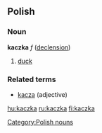 ==Polish==
===Noun===
'''kaczka''' ''f'' ([[Wiktionary Appendix:Polish hard feminine noun declension|declension]])
# [[duck]]

===Related terms===
* [[kacza]] (adjective)

[[Category:Polish nouns]]

[[hu:kaczka]]
[[ru:kaczka]]
[[fi:kaczka]]